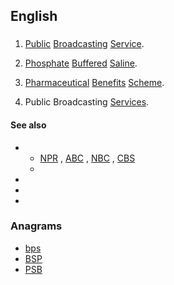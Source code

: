 {{wikipedia|PBS (disambiguation)}}
==English==

==={{initialism-old|en}}===
{{head|en}}

# {{context|US|television|lang=en}} [[public|Public]] [[broadcasting|Broadcasting]] [[service|Service]]. {{defdate|Launched 1970.}}
# {{context|US|biology|lang=en}} [[phosphate|Phosphate]] [[buffered|Buffered]] [[saline|Saline]].
# {{context|Australia|lang=en}} [[pharmaceutical|Pharmaceutical]] [[benefits|Benefits]] [[scheme|Scheme]]. {{defdate|Established 1948.}}
# {{context|Malta|lang=en}} Public Broadcasting [[services|Services]].

====See also====
* {{sense|Public Broadcasting Service}}
** [[NPR]] , [[ABC]] , [[NBC]] , [[CBS]]
** {{pedia|Public Broadcasting Service}}
* {{pedia|Phosphate buffered saline}}
* {{pedia|Pharmaceutical Benefits Scheme}}
* {{pedia|Public Broadcasting Services}}

===Anagrams===
* [[bps#English|bps]] 
* [[BSP#English|BSP]]
* [[PSB#English|PSB]]